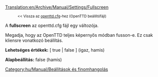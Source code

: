 [[Translation:en/Archive/Manual/Settings/Fullscreen]]

:<small><< Vissza az [[hu/Archive/Manual/Settings/Openttd.cfg|openttd.cfg]]-hez (OpenTTD beállítófájl)</small>


A '''fullscreen''' az openttd.cfg fájl egy változója.

Megadja, hogy az OpenTTD teljes képernyős módban fusson-e.
Ez csak kliensre vonatkozó beállítás.


'''Lehetséges értékek:''' [ true | false ] (igaz, hamis)

'''Alapbeállítás:''' false (hamis)

[[Category:hu/Manual/Beállítások és finomhangolás]]